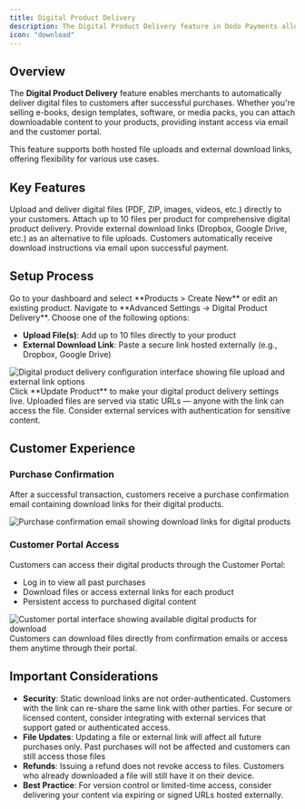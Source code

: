 ```yaml
---
title: Digital Product Delivery
description: The Digital Product Delivery feature in Dodo Payments allows merchants to deliver digital products to their customers.
icon: "download"
---
```


## Overview

The **Digital Product Delivery** feature enables merchants to automatically deliver digital files to customers after successful purchases. Whether you're selling e-books, design templates, software, or media packs, you can attach downloadable content to your products, providing instant access via email and the customer portal.

This feature supports both hosted file uploads and external download links, offering flexibility for various use cases.

## Key Features

<CardGroup cols={2}>
<Card title="File Upload" icon="upload">
Upload and deliver digital files (PDF, ZIP, images, videos, etc.) directly to your customers.
</Card>

<Card title="Multiple Files" icon="files">
Attach up to 10 files per product for comprehensive digital product delivery.
</Card>

<Card title="External Links" icon="link">
Provide external download links (Dropbox, Google Drive, etc.) as an alternative to file uploads.
</Card>

<Card title="Automatic Delivery" icon="download">
Customers automatically receive download instructions via email upon successful payment.
</Card>
</CardGroup>

## Setup Process

<Steps>
<Step title="Navigate to Products">
Go to your dashboard and select **Products > Create New** or edit an existing product. Navigate to **Advanced Settings → Digital Product Delivery**.
</Step>

<Step title="Configure File Delivery">
Choose one of the following options:

- **Upload File(s)**: Add up to 10 files directly to your product
- **External Download Link**: Paste a secure link hosted externally (e.g., Dropbox, Google Drive)

<Frame>
<img src="/images/digital-product-delivery/1.png" alt="Digital product delivery configuration interface showing file upload and external link options" />
</Frame>
</Step>

<Step title="Save Configuration">
Click **Update Product** to make your digital product delivery settings live.

<Warning>
Uploaded files are served via static URLs — anyone with the link can access the file. Consider external services with authentication for sensitive content.
</Warning>
</Step>
</Steps>

## Customer Experience

### Purchase Confirmation

After a successful transaction, customers receive a purchase confirmation email containing download links for their digital products.

<Frame>
<img src="/images/digital-product-delivery/2.png" alt="Purchase confirmation email showing download links for digital products" />
</Frame>

### Customer Portal Access

Customers can access their digital products through the Customer Portal:

- Log in to view all past purchases
- Download files or access external links for each product
- Persistent access to purchased digital content

<Frame>
<img src="/images/digital-product-delivery/3.png" alt="Customer portal interface showing available digital products for download" />
</Frame>

<Check>
Customers can download files directly from confirmation emails or access them anytime through their portal.
</Check>

## Important Considerations

- **Security**: Static download links are not order-authenticated. Customers with the link can re-share the same link with other parties. For secure or licensed content, consider integrating with external services that support gated or authenticated access.
- **File Updates**: Updating a file or external link will affect all future purchases only. Past purchases will not be affected and customers can still access those files
- **Refunds**: Issuing a refund does not revoke access to files. Customers who already downloaded a file will still have it on their device.
- **Best Practice**: For version control or limited-time access, consider delivering your content via expiring or signed URLs hosted externally.
